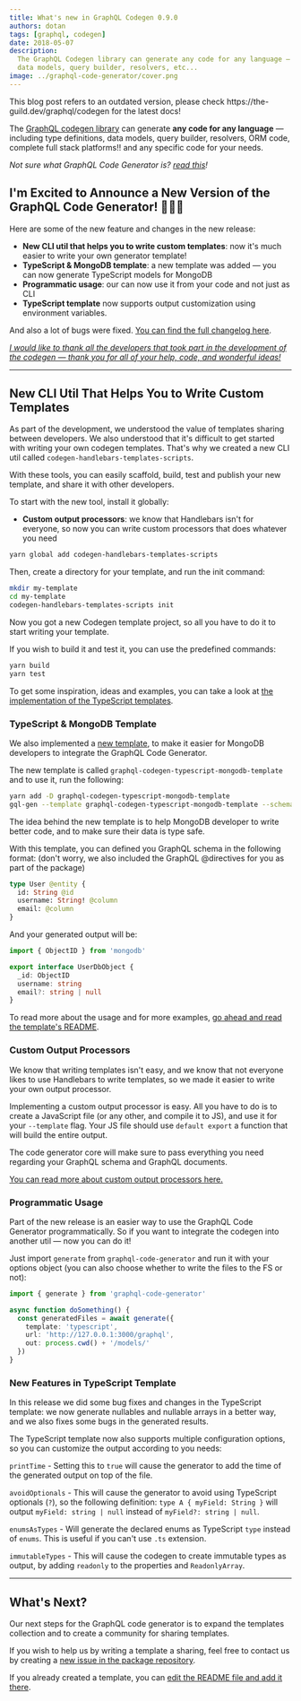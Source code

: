 ```yaml
---
title: What's new in GraphQL Codegen 0.9.0
authors: dotan
tags: [graphql, codegen]
date: 2018-05-07
description:
  The GraphQL Codegen library can generate any code for any language — including type definitions,
  data models, query builder, resolvers, etc...
image: ../graphql-code-generator/cover.png
---
```


<Callout type="warning">
  This blog post refers to an outdated version, please check https://the-guild.dev/graphql/codegen
  for the latest docs!
</Callout>

The [GraphQL codegen library](https://github.com/dotansimha/graphql-code-generator) can generate
**any code for any language** — including type definitions, data models, query builder, resolvers,
ORM code, complete full stack platforms!! and any specific code for your needs.

_Not sure what GraphQL Code Generator is? [read this](/blog/graphql-code-generator)!_

## I'm Excited to Announce a New Version of the GraphQL Code Generator! 🎉🎉🎉

Here are some of the new feature and changes in the new release:

- **New CLI util that helps you to write custom templates**: now it's much easier to write your own
  generator template!
- **TypeScript & MongoDB template**: a new template was added — you can now generate TypeScript
  models for MongoDB
- **Programmatic usage**: our can now use it from your code and not just as CLI
- **TypeScript template** now supports output customization using environment variables.

And also a lot of bugs were fixed.
[You can find the full changelog here](https://github.com/dotansimha/graphql-code-generator/blob/master/CHANGELOG.md#090-2018-05-07).

[_I would like to thank all the developers that took part in the development of the codegen — thank you for all of your help, code, and wonderful ideas!_](https://github.com/dotansimha/graphql-code-generator/graphs/contributors)

---

## New CLI Util That Helps You to Write Custom Templates

As part of the development, we understood the value of templates sharing between developers. We also
understood that it's difficult to get started with writing your own codegen templates. That's why we
created a new CLI util called `codegen-handlebars-templates-scripts`.

With these tools, you can easily scaffold, build, test and publish your new template, and share it
with other developers.

To start with the new tool, install it globally:

- **Custom output processors**: we know that Handlebars isn't for everyone, so now you can write
  custom processors that does whatever you need

```sh
yarn global add codegen-handlebars-templates-scripts
```

Then, create a directory for your template, and run the init command:

```bash
mkdir my-template
cd my-template
codegen-handlebars-templates-scripts init
```

Now you got a new Codegen template project, so all you have to do it to start writing your template.

If you wish to build it and test it, you can use the predefined commands:

```bash
yarn build
yarn test
```

To get some inspiration, ideas and examples, you can take a look at
[the implementation of the TypeScript templates](https://github.com/dotansimha/graphql-code-generator/tree/master/packages/templates/typescript).

### TypeScript & MongoDB Template

We also implemented a
[new template](https://github.com/dotansimha/graphql-code-generator/tree/master/packages/templates/typescript-mongodb),
to make it easier for MongoDB developers to integrate the GraphQL Code Generator.

The new template is called `graphql-codegen-typescript-mongodb-template` and to use it, run the
following:

```bash
yarn add -D graphql-codegen-typescript-mongodb-template
gql-gen --template graphql-codegen-typescript-mongodb-template --schema ...
```

The idea behind the new template is to help MongoDB developer to write better code, and to make sure
their data is type safe.

With this template, you can defined you GraphQL schema in the following format: (don't worry, we
also included the GraphQL @directives for you as part of the package)

```graphql
type User @entity {
  id: String @id
  username: String! @column
  email: @column
}
```

And your generated output will be:

```typescript
import { ObjectID } from 'mongodb'

export interface UserDbObject {
  _id: ObjectID
  username: string
  email?: string | null
}
```

To read more about the usage and for more examples,
[go ahead and read the template's README](https://github.com/dotansimha/graphql-code-generator/blob/master/packages/templates/typescript-mongodb/README.md).

### Custom Output Processors

We know that writing templates isn't easy, and we know that not everyone likes to use Handlebars to
write templates, so we made it easier to write your own output processor.

Implementing a custom output processor is easy. All you have to do is to create a JavaScript file
(or any other, and compile it to JS), and use it for your `--template` flag. Your JS file should use
`default export` a function that will build the entire output.

The code generator core will make sure to pass everything you need regarding your GraphQL schema and
GraphQL documents.

[You can read more about custom output processors here.](https://github.com/dotansimha/graphql-code-generator/tree/master/packages/templates#write-your-own-output-processor)

### Programmatic Usage

Part of the new release is an easier way to use the GraphQL Code Generator programmatically. So if
you want to integrate the codegen into another util — now you can do it!

Just import `generate` from `graphql-code-generator` and run it with your options object (you can
also choose whether to write the files to the FS or not):

```typescript
import { generate } from 'graphql-code-generator'

async function doSomething() {
  const generatedFiles = await generate({
    template: 'typescript',
    url: 'http://127.0.0.1:3000/graphql',
    out: process.cwd() + '/models/'
  })
}
```

### New Features in TypeScript Template

In this release we did some bug fixes and changes in the TypeScript template: we now generate
nullables and nullable arrays in a better way, and we also fixes some bugs in the generated results.

The TypeScript template now also supports multiple configuration options, so you can customize the
output according to you needs:

`printTime` - Setting this to `true` will cause the generator to add the time of the generated
output on top of the file.

`avoidOptionals` - This will cause the generator to avoid using TypeScript optionals (`?`), so the
following definition: `type A { myField: String }` will output `myField: string | null` instead of
`myField?: string | null`.

`enumsAsTypes` - Will generate the declared enums as TypeScript `type` instead of `enums`. This is
useful if you can't use `.ts` extension.

`immutableTypes` - This will cause the codegen to create immutable types as output, by adding
`readonly` to the properties and `ReadonlyArray`.

---

## What's Next?

Our next steps for the GraphQL code generator is to expand the templates collection and to create a
community for sharing templates.

If you wish to help us by writing a template a sharing, feel free to contact us by creating a
[new issue in the package repository](https://github.com/dotansimha/graphql-code-generator/issues/new).

If you already created a template, you can
[edit the README file and add it there](https://github.com/dotansimha/graphql-code-generator/edit/master/README.md#L61).
